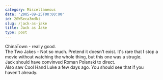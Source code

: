 ```yaml
---
category: Miscellaneous
date: '2005-09-25T00:00:00'
id: 20WSeca3mdki
slug: /jack-as-jake
title: Jack as Jake
type: post
---
```


ChinaTown - really good.  
The Two Jakes - Not so much. Pretend it doesn't exist. It's rare
that I stop a movie without watching the whole thing, but this one
was a strugle.  
Jack should have convinved Roman Polanski to direct.  
Also saw Cool Hand Luke a few days ago. You should see that if you
haven't already.